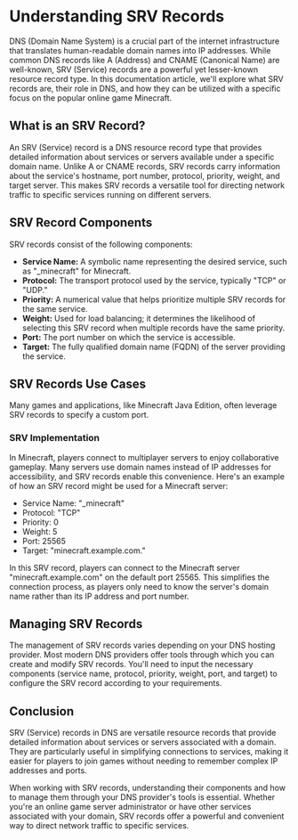 # Understanding SRV Records

DNS (Domain Name System) is a crucial part of the internet infrastructure that translates human-readable domain names into IP addresses. While common DNS records like A (Address) and CNAME (Canonical Name) are well-known, SRV (Service) records are a powerful yet lesser-known resource record type. In this documentation article, we'll explore what SRV records are, their role in DNS, and how they can be utilized with a specific focus on the popular online game Minecraft.

## What is an SRV Record?
An SRV (Service) record is a DNS resource record type that provides detailed information about services or servers available under a specific domain name. Unlike A or CNAME records, SRV records carry information about the service's hostname, port number, protocol, priority, weight, and target server. This makes SRV records a versatile tool for directing network traffic to specific services running on different servers.

## SRV Record Components
SRV records consist of the following components:

- **Service Name:** A symbolic name representing the desired service, such as "_minecraft" for Minecraft.
- **Protocol:** The transport protocol used by the service, typically "TCP" or "UDP."
- **Priority:** A numerical value that helps prioritize multiple SRV records for the same service.
- **Weight:** Used for load balancing; it determines the likelihood of selecting this SRV record when multiple records have the same priority.
- **Port:** The port number on which the service is accessible.
- **Target:** The fully qualified domain name (FQDN) of the server providing the service.

## SRV Records Use Cases
Many games and applications, like Minecraft Java Edition, often leverage SRV records to specify a custom port.

### SRV Implementation
In Minecraft, players connect to multiplayer servers to enjoy collaborative gameplay. Many servers use domain names instead of IP addresses for accessibility, and SRV records enable this convenience. Here's an example of how an SRV record might be used for a Minecraft server:

- Service Name: "_minecraft"
- Protocol: "TCP"
- Priority: 0
- Weight: 5
- Port: 25565
- Target: "minecraft.example.com."

In this SRV record, players can connect to the Minecraft server "minecraft.example.com" on the default port 25565. This simplifies the connection process, as players only need to know the server's domain name rather than its IP address and port number.

## Managing SRV Records
The management of SRV records varies depending on your DNS hosting provider. Most modern DNS providers offer tools through which you can create and modify SRV records. You'll need to input the necessary components (service name, protocol, priority, weight, port, and target) to configure the SRV record according to your requirements.

## Conclusion
SRV (Service) records in DNS are versatile resource records that provide detailed information about services or servers associated with a domain. They are particularly useful in simplifying connections to services, making it easier for players to join games without needing to remember complex IP addresses and ports.

When working with SRV records, understanding their components and how to manage them through your DNS provider's tools is essential. Whether you're an online game server administrator or have other services associated with your domain, SRV records offer a powerful and convenient way to direct network traffic to specific services.
